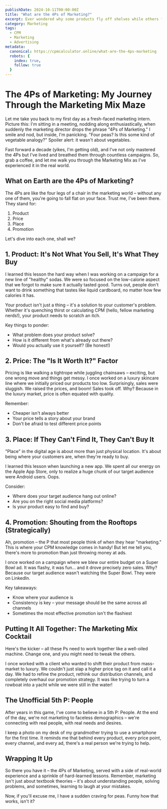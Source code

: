```yaml
---
publishDate: 2024-10-11T00:00:00Z
title: "What are the 4Ps of Marketing?"
excerpt: Ever wondered why some products fly off shelves while others flop? Unlock the power of the 4Ps - the marketing magic behind billion-dollar brands. Warning: This no-fluff guide might just revolutionize your strategy!
category: Marketing
tags:
  - CPM
  - Marketing
  - Advertising
metadata:
  canonical: https://cpmcalculator.online/what-are-the-4ps-marketing
  robots: {
    index: true, 
    follow: true
  }
---
```




# The 4Ps of Marketing: My Journey Through the Marketing Mix Maze

Let me take you back to my first day as a fresh-faced marketing intern. Picture this: I'm sitting in a meeting, nodding along enthusiastically, when suddenly the marketing director drops the phrase "4Ps of Marketing." I smile and nod, but inside, I'm panicking. "Four peas? Is this some kind of vegetable analogy?" Spoiler alert: it wasn't about vegetables.

Fast forward a decade (yikes, I'm getting old), and I've not only mastered the 4Ps but I've lived and breathed them through countless campaigns. So, grab a coffee, and let me walk you through the Marketing Mix as I've experienced it in the real world.

## What on Earth are the 4Ps of Marketing?

The 4Ps are like the four legs of a chair in the marketing world – without any one of them, you're going to fall flat on your face. Trust me, I've been there. They stand for:

1. Product
2. Price
3. Place
4. Promotion

Let's dive into each one, shall we?

## 1. Product: It's Not What You Sell, It's What They Buy

I learned this lesson the hard way when I was working on a campaign for a new line of "healthy" sodas. We were so focused on the low-calorie aspect that we forgot to make sure it actually tasted good. Turns out, people don't want to drink something that tastes like liquid cardboard, no matter how few calories it has.

Your product isn't just a thing – it's a solution to your customer's problem. Whether it's quenching thirst or calculating CPM (hello, fellow marketing nerds!), your product needs to scratch an itch.

Key things to ponder:
- What problem does your product solve?
- How is it different from what's already out there?
- Would you actually use it yourself? (Be honest!)

## 2. Price: The "Is It Worth It?" Factor

Pricing is like walking a tightrope while juggling chainsaws – exciting, but one wrong move and things get messy. I once worked on a luxury skincare line where we initially priced our products too low. Surprisingly, sales were sluggish. We raised the prices, and boom! Sales took off. Why? Because in the luxury market, price is often equated with quality.

Remember:
- Cheaper isn't always better
- Your price tells a story about your brand
- Don't be afraid to test different price points

## 3. Place: If They Can't Find It, They Can't Buy It

"Place" in the digital age is about more than just physical location. It's about being where your customers are, when they're ready to buy. 

I learned this lesson when launching a new app. We spent all our energy on the Apple App Store, only to realize a huge chunk of our target audience were Android users. Oops.

Consider:
- Where does your target audience hang out online?
- Are you on the right social media platforms?
- Is your product easy to find and buy?

## 4. Promotion: Shouting from the Rooftops (Strategically)

Ah, promotion – the P that most people think of when they hear "marketing." This is where your CPM knowledge comes in handy! But let me tell you, there's more to promotion than just throwing money at ads.

I once worked on a campaign where we blew our entire budget on a Super Bowl ad. It was flashy, it was fun... and it drove precisely zero sales. Why? Because our target audience wasn't watching the Super Bowl. They were on LinkedIn.

Key takeaways:
- Know where your audience is
- Consistency is key – your message should be the same across all channels
- Sometimes the most effective promotion isn't the flashiest

## Putting It All Together: The Marketing Mix Cocktail

Here's the kicker – all these Ps need to work together like a well-oiled machine. Change one, and you might need to tweak the others. 

I once worked with a client who wanted to shift their product from mass-market to luxury. We couldn't just slap a higher price tag on it and call it a day. We had to refine the product, rethink our distribution channels, and completely overhaul our promotion strategy. It was like trying to turn a rowboat into a yacht while we were still in the water!

## The Unofficial 5th P: People

After years in this game, I've come to believe in a 5th P: People. At the end of the day, we're not marketing to faceless demographics – we're connecting with real people, with real needs and desires.

I keep a photo on my desk of my grandmother trying to use a smartphone for the first time. It reminds me that behind every product, every price point, every channel, and every ad, there's a real person we're trying to help.

## Wrapping It Up

So there you have it – the 4Ps of Marketing, served with a side of real-world experience and a sprinkle of hard-learned lessons. Remember, marketing isn't just about textbook theories – it's about understanding people, solving problems, and sometimes, learning to laugh at your mistakes.

Now, if you'll excuse me, I have a sudden craving for peas. Funny how that works, isn't it?